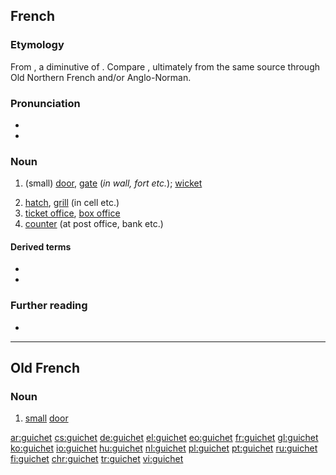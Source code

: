 ==French==

===Etymology===
From {{etyl|fro|fr}}, a diminutive of {{etyl|non|fr}} {{m|non|vík||bay}}. Compare {{cog|en|wicket}}, ultimately from the same source through Old Northern French and/or Anglo-Norman.

===Pronunciation===
* {{IPA|/ɡiʃɛ/|lang=fr}}
* {{audio|Fr-guichet.ogg|Audio|lang=fr}}

===Noun===
{{fr-noun|m}}

# {{lb|fr|archaic}} (small) [[door]], [[gate]] (''in wall, fort etc.''); [[wicket]]
# [[hatch]], [[grill]] (in cell etc.)
# [[ticket office]], [[box office]]
# [[counter]] (at post office, bank etc.)

====Derived terms====
* {{l|fr|guichetier}}
* {{l|fr|guichet automatique bancaire}}

===Further reading===
* {{R:TLFi}}

----

==Old French==

===Noun===
{{fro-noun|m}}

# [[small]] [[door]]

[[ar:guichet]]
[[cs:guichet]]
[[de:guichet]]
[[el:guichet]]
[[eo:guichet]]
[[fr:guichet]]
[[gl:guichet]]
[[ko:guichet]]
[[io:guichet]]
[[hu:guichet]]
[[nl:guichet]]
[[pl:guichet]]
[[pt:guichet]]
[[ru:guichet]]
[[fi:guichet]]
[[chr:guichet]]
[[tr:guichet]]
[[vi:guichet]]